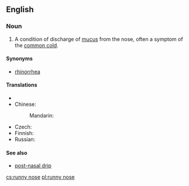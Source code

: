 ==English==
{{wikipedia|rhinorrhea}}

===Noun===
{{en-noun|sg=[[runny]] [[nose]]}}

# A condition of discharge of [[mucus]] from the nose, often a symptom of the [[common cold]].

====Synonyms====
* [[rhinorrhea]]

====Translations====
{{trans-top|condition of discharge of mucus from the nose}}
* {{trreq|Catalan}}
* Chinese:
*: Mandarin: {{t-|cmn|流鼻涕|tr=liú bítì|sc=Hani}}
{{trans-mid}}
* Czech: {{t+|cs|rýma|f}}
* Finnish: {{t-|fi|vuotava}} {{t+|fi|nenä}}
* Russian: {{t+|ru|насморк|m|tr=násmork}}
{{trans-bottom}}

====See also====
* [[post-nasal drip]]

[[cs:runny nose]]
[[pl:runny nose]]